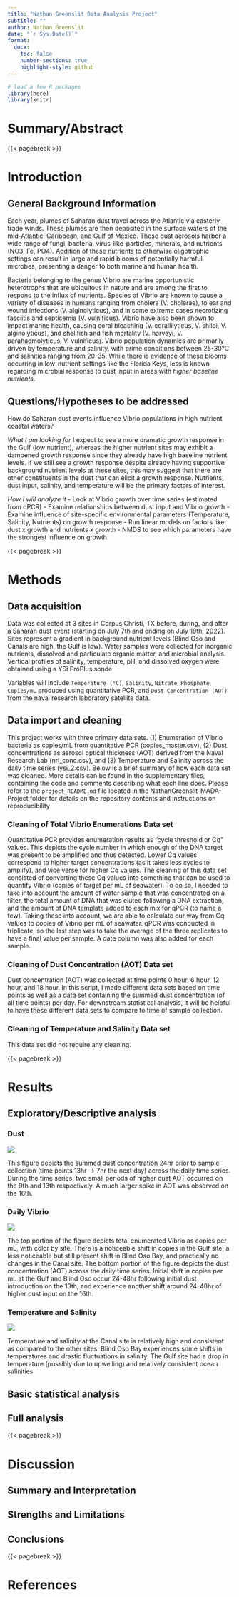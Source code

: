 ```yaml
---
title: "Nathan Greenslit Data Analysis Project"
subtitle: ""
author: Nathan Greenslit
date: "`r Sys.Date()`"
format:
  docx:
    toc: false
    number-sections: true
    highlight-style: github
---
```


```r
# load a few R packages
library(here)
library(knitr)
```

# Summary/Abstract

{{< pagebreak >}}

# Introduction

## General Background Information

Each year, plumes of Saharan dust travel across the Atlantic via easterly trade winds. These plumes are then deposited in the surface waters of the mid-Atlantic, Caribbean, and Gulf of Mexico. These dust aerosols harbor a wide range of fungi, bacteria, virus-like-particles, minerals, and nutrients (NO3, Fe, PO4). Addition of these nutrients to otherwise oligotrophic settings can result in large and rapid blooms of potentially harmful microbes, presenting a danger to both marine and human health.

Bacteria belonging to the genus Vibrio are marine opportunistic heterotrophs that are ubiquitous in nature and are among the first to respond to the influx of nutrients. Species of Vibrio are known to cause a variety of diseases in humans ranging from cholera (V. cholerae), to ear and wound infections (V. alginolyticus), and in some extreme cases necrotizing fasciitis and septicemia (V. vulnificus). Vibrio have also been shown to impact marine health, causing coral bleaching (V. coralliiyticus, V. shiloi, V. alginolyticus), and shellfish and fish mortality (V. harveyi, V. parahaemolyticus, V. vulnificus). Vibrio population dynamics are primarily driven by temperature and salinity, with prime conditions between 25-30°C and salinities ranging from 20-35. While there is evidence of these blooms occurring in low-nutrient settings like the Florida Keys, less is known regarding microbial response to dust input in areas with *higher baseline nutrients*.

## Questions/Hypotheses to be addressed

How do Saharan dust events influence Vibrio populations in high nutrient coastal waters?

*What I am looking for* I expect to see a more dramatic growth response in the Gulf (low nutrient), whereas the higher nutrient sites may exhibit a dampened growth response since they already have high baseline nutrient levels. If we still see a growth response despite already having supportive background nutrient levels at these sites, this may suggest that there are other constituents in the dust that can elicit a growth response. Nutrients, dust input, salinity, and temperature will be the primary factors of interest.

*How I will analyze it* - Look at Vibrio growth over time series (estimated from qPCR) - Examine relationships between dust input and Vibrio growth - Examine influence of site-specific environmental parameters (Temperature, Salinity, Nutrients) on growth response - Run linear models on factors like: dust x growth and nutrients x growth - NMDS to see which parameters have the strongest influence on growth

{{< pagebreak >}}

# Methods

## Data acquisition

Data was collected at 3 sites in Corpus Christi, TX before, during, and after a Saharan dust event (starting on July 7th and ending on July 19th, 2022). Sites represent a gradient in background nutrient levels (Blind Oso and Canals are high, the Gulf is low). Water samples were collected for inorganic nutrients, dissolved and particulate organic matter, and microbial analysis. Vertical profiles of salinity, temperature, pH, and dissolved oxygen were obtained using a YSI ProPlus sonde.

Variables will include `Temperature (°C)`, `Salinity`, `Nitrate`, `Phosphate`, `Copies/mL` produced using quantitative PCR, and `Dust Concentration (AOT)` from the naval research laboratory satellite data.

## Data import and cleaning

This project works with three primary data sets. (1) Enumeration of Vibrio bacteria as copies/mL from quantitative PCR (copies_master.csv), (2) Dust concentrations as aerosol optical thickness (AOT) derived from the Naval Research Lab (nrl_conc.csv), and (3) Temperature and Salinity across the daily time series (ysi_2.csv). Below is a brief summary of how each data set was cleaned. More details can be found in the supplementary files, containing the code and comments describing what each line does. Please refer to the `project_README.md` file located in the NathanGreenslit-MADA-Project folder for details on the repository contents and instructions on reproducibility

### Cleaning of Total Vibrio Enumerations Data set

Quantitative PCR provides enumeration results as "cycle threshold or Cq" values. This depicts the cycle number in which enough of the DNA target was present to be amplified and thus detected. Lower Cq values correspond to higher target concentrations (as it takes less cycles to amplify), and vice verse for higher Cq values. The cleaning of this data set consisted of converting these Cq values into something that can be used to quantify Vibrio (copies of target per mL of seawater). To do so, I needed to take into account the amount of water sample that was concentrated on a filter, the total amount of DNA that was eluted following a DNA extraction, and the amount of DNA template added to each mix for qPCR (to name a few). Taking these into account, we are able to calculate our way from Cq values to copies of Vibrio per mL of seawater. qPCR was conducted in triplicate, so the last step was to take the average of the three replicates to have a final value per sample. A date column was also added for each sample.

### Cleaning of Dust Concentration (AOT) Data set

Dust concentration (AOT) was collected at time points 0 hour, 6 hour, 12 hour, and 18 hour. In this script, I made different data sets based on time points as well as a data set containing the summed dust concentration (of all time points) per day. For downstream statistical analysis, it will be helpful to have these different data sets to compare to time of sample collection.

### Cleaning of Temperature and Salinity Data set

This data set did not require any cleaning.

{{< pagebreak >}}

# Results

## Exploratory/Descriptive analysis

### Dust

![](images/paste-0FE55FAA.png)

This figure depicts the summed dust concentration 24hr prior to sample collection (time points 13hr--> 7hr the next day) across the daily time series. During the time series, two small periods of higher dust AOT occurred on the 9th and 13th respectively. A much larger spike in AOT was observed on the 16th.

### Daily Vibrio

![](images/paste-C33B6E43.png)

The top portion of the figure depicts total enumerated Vibrio as copies per mL, with color by site. There is a noticeable shift in copies in the Gulf site, a less noticeable but still present shift in Blind Oso Bay, and practically no changes in the Canal site. The bottom portion of the figure depicts the dust concentration (AOT) across the daily time series. Initial shift in copies per mL at the Gulf and Blind Oso occur 24-48hr following initial dust introduction on the 13th, and experience another shift around 24-48hr of higher dust input on the 16th.

### Temperature and Salinity

![](images/temp_sal.png)

Temperature and salinity at the Canal site is relatively high and consistent as compared to the other sites. Blind Oso Bay experiences some shifts in temperatures and drastic fluctuations in salinity. The Gulf site had a drop in temperature (possibly due to upwelling) and relatively consistent ocean salinities

## Basic statistical analysis

## Full analysis

{{< pagebreak >}}

# Discussion

## Summary and Interpretation

## Strengths and Limitations

## Conclusions

{{< pagebreak >}}

# References
